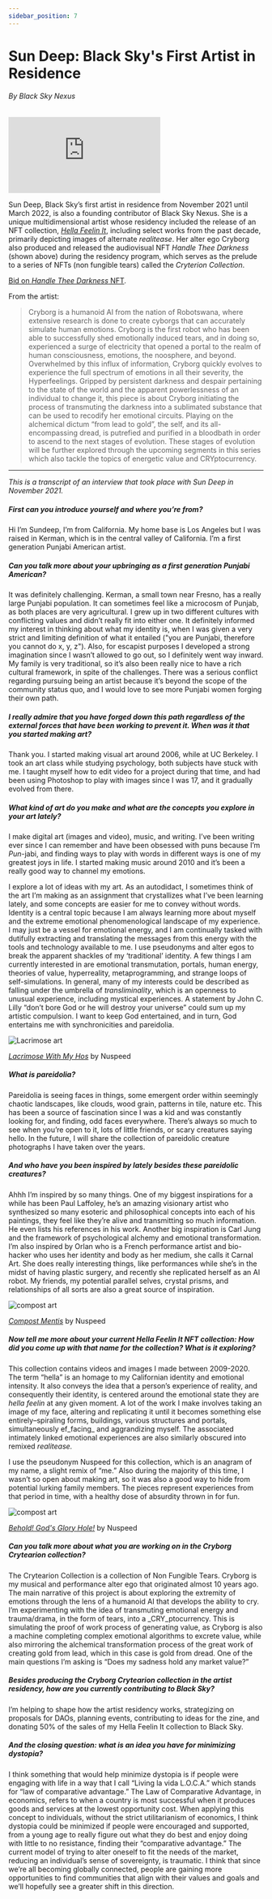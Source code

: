 ```yaml
---
sidebar_position: 7
---
```


# Sun Deep: Black Sky's First Artist in Residence

###### By Black Sky Nexus

<iframe class="video-embed" src="https://www.youtube-nocookie.com/embed/E4UwPeFA6oQ" title="YouTube video player" frameborder="0" allow="autoplay; fullscreen; picture-in-picture" allowfullscreen></iframe>

Sun Deep, Black Sky’s first artist in residence from November 2021 until March 2022, is also a founding contributor of Black Sky Nexus. She is a unique multidimensional artist whose residency included the release of an NFT collection, _[Hella Feelin It](https://opensea.io/collection/hellafeelinit)_, including select works from the past decade, primarily depicting images of alternate _realitease_. Her alter ego Cryborg also produced and released the audiovisual NFT _Handle Thee Darkness_ (shown above) during the residency program, which serves as the prelude to a series of NFTs (non fungible tears) called the _Cryterion Collection_.

[Bid on _Handle Thee Darkness_ NFT](https://zora.co/collections/zora/7798).

From the artist:

> Cryborg is a humanoid AI from the nation of Robotswana, where extensive research is done to create cyborgs that can accurately simulate human emotions. Cryborg is the first robot who has been able to successfully shed emotionally induced tears, and in doing so, experienced a surge of electricity that opened a portal to the realm of human consciousness, emotions, the noosphere, and beyond. Overwhelmed by this influx of information, Cryborg quickly evolves to experience the full spectrum of emotions in all their severity, the Hyperfeelings. Gripped by persistent darkness and despair pertaining to the state of the world and the apparent powerlessness of an individual to change it, this piece is about Cryborg initiating the  process of transmuting the darkness into a sublimated substance that can be used to recodify her emotional circuits. Playing on the alchemical dictum “from lead to gold”, the self, and its all-encompassing dread, is putrefied and purified in a bloodbath in order to ascend to the next stages of evolution. These stages of evolution will be further explored through the upcoming segments in this series which also tackle the topics of energetic value and CRYptocurrency.

---

_This is a transcript of an interview that took place with Sun Deep in November 2021._



##### First can you introduce yourself and where you’re from?

Hi I’m Sundeep, I’m from California. My home base is Los Angeles but I was raised in Kerman, which is in the central valley of California. I’m a first generation Punjabi American artist.

##### Can you talk more about your upbringing as a first generation Punjabi American?

It was definitely challenging. Kerman, a small town near Fresno, has a really large Punjabi population. It can sometimes feel like a microcosm of Punjab, as both places are very agricultural. I grew up in two different cultures with conflicting values and didn’t really fit into either one. It definitely informed my interest in thinking about what my identity is, when I was given a very strict and limiting definition of what it entailed ("you are Punjabi, therefore you cannot do x, y, z"). Also, for escapist purposes I developed a strong imagination since I wasn’t allowed to go out, so I definitely went way inward. My family is very traditional, so it’s also been really nice to have a rich cultural framework, in spite of the challenges. There was a serious conflict regarding pursuing being an artist because it’s beyond the scope of the community status quo, and I would love to see more Punjabi women forging their own path.

##### I really admire that you have forged down this path regardless of the external forces that have been working to prevent it. When was it that you started making art?

Thank you. I started making visual art around 2006, while at UC Berkeley. I took an art class while studying psychology, both subjects have stuck with me. I taught myself how to edit video for a project during that time, and had been using Photoshop to play with images since I was 17, and it gradually evolved from there. 

##### What kind of art do you make and what are the concepts you explore in your art lately?

I make digital art (images and video), music, and writing. I’ve been writing ever since I can remember and have been obsessed with puns because I’m _Pun_-jabi, and finding ways to play with words in different ways is one of my greatest joys in life. I started making music around 2010 and it’s been a really good way to channel my emotions. 

I explore a lot of ideas with my art. As an autodidact, I sometimes think of the art I’m making as an assignment that crystallizes what I’ve been learning lately, and some concepts are easier for me to convey without words. Identity is a central topic because I am always learning more about myself and the extreme emotional phenomenological landscape of my experience. I may just be a vessel for emotional energy, and I am continually tasked with dutifully extracting and translating the messages from this energy with the tools and technology available to me. I use pseudonyms and alter egos to break the apparent shackles of my ‘traditional’ identity. A few things I am currently interested in are emotional transmutation, portals, human energy, theories of value, hyperreality, metaprogramming, and strange loops of self-simulations. In general, many of my interests could be described as falling under the umbrella of _transliminality_, which is an openness to unusual experience, including mystical experiences. A statement by John C. Lilly “don’t bore God or he will destroy your universe” could sum up my artistic compulsion. I want to keep God entertained, and in turn, God entertains me with synchronicities and pareidolia. 

<span class="center">

![Lacrimose art](../../img/lacrimose.jpeg)

</span>

<span class="caption">

[_Lacrimose With My Hos_](https://opensea.io/assets/0x495f947276749ce646f68ac8c248420045cb7b5e/76491592662230029825032283833065660411140051645212131557816197270366033281025) by Nuspeed

</span>


##### What is pareidolia?

Pareidolia is seeing faces in things, some emergent order within seemingly chaotic landscapes, like clouds, wood grain, patterns in tile, nature etc. This has been a source of fascination since I was a kid and was constantly looking for, and finding, odd faces everywhere. There’s always so much to see when you’re open to it, lots of little friends, or scary creatures saying hello. In the future, I will share   the collection of pareidolic creature photographs I have taken over the years.

##### And who have you been inspired by lately besides these pareidolic creatures?

Ahhh I’m inspired by so many things. One of my biggest inspirations for a while has been Paul Laffoley, he’s an amazing visionary artist who synthesized so many esoteric and philosophical concepts into each of his paintings, they feel like they’re alive and transmitting so much information. He even lists his references in his work. Another big inspiration is Carl Jung and the framework of psychological alchemy and emotional transformation. I’m also inspired by Orlan who is a French performance artist and bio-hacker who uses her identity and body as her medium, she calls it Carnal Art. She does really interesting things, like performances while she’s in the midst of having plastic surgery, and recently she replicated herself as an AI robot. My friends, my potential parallel selves, crystal prisms, and relationships of all sorts are also a great source of inspiration.

<span class="center">

![compost art](../../img/compost.jpeg)

</span>

<span class="caption">

[_Compost Mentis_](https://opensea.io/assets/0x495f947276749ce646f68ac8c248420045cb7b5e/76491592662230029825032283833065660411140051645212131557816197239579707703297) by Nuspeed

</span>


##### Now tell me more about your current Hella Feelin It NFT collection: How did you come up with that name for the collection? What is it exploring?

This collection contains videos and images I made between 2009-2020. The term “hella” is an homage to my Californian identity and emotional intensity. It also conveys the idea that a person’s experience of reality, and consequently their identity, is centered around the emotional state they are _hella feelin_ at any given moment. A lot of the work I make involves taking an image of my face, altering and replicating it until it becomes something else entirely–spiraling forms, buildings, various structures and portals, simultaneously ef_facing_ and aggrandizing myself. The associated intimately linked emotional experiences are also similarly obscured into remixed _realitease._

 I use the pseudonym Nuspeed for this collection, which is an anagram of my name, a slight remix of “me.” Also during the majority of this time, I wasn’t so open about making art, so it was also a good way to hide from potential lurking family members. The pieces represent experiences from that period in time, with a healthy dose of absurdity thrown in for fun.

<span class="center">

![compost art](../../img/behold.jpeg)

</span>

<span class="caption">

[_Behold! God's Glory Hole!_](https://opensea.io/assets/0x495f947276749ce646f68ac8c248420045cb7b5e/76491592662230029825032283833065660411140051645212131557816197247276289097729) by Nuspeed

</span>

##### Can you talk more about what you are working on in the Cryborg Crytearion collection?

The Crytearion Collection is a collection of Non Fungible Tears. Cryborg is my musical and performance alter ego that originated almost 10 years ago. The main narrative of this project is about exploring the extremity of emotions through the lens of a humanoid AI that develops the ability to cry. I’m experimenting with the idea of transmuting emotional energy and trauma/drama, in the form of tears, into a _CRY_ptocurrency. This is simulating the proof of work process of generating value, as Cryborg is also a machine completing complex emotional algorithms to excrete value, while also mirroring the alchemical transformation process of the great work of creating gold from lead, which in this case is gold from dread. One of the main questions I’m asking is “Does my sadness hold any market value?”

##### Besides producing the Cryborg Crytearion collection in the artist residency, how are you currently contributing to Black Sky?

I’m helping to shape how the artist residency works, strategizing on proposals for DAOs, planning events, contributing to ideas for the zine, and donating 50% of the sales of my Hella Feelin It collection to Black Sky.

##### And the closing question: what is an idea you have for minimizing dystopia?

I think something that would help minimize dystopia is if people were engaging with life in a way that I call “Living la vida L.O.C.A.” which stands for “law of comparative advantage.” The Law of Comparative Advantage, in economics, refers to when a country is most successful when it produces goods and services at the lowest opportunity cost. When applying this concept to individuals, without the strict utilitarianism of economics, I think dystopia could be minimized if people were encouraged and supported, from a young age to really figure out what they do best and enjoy doing with little to no resistance, finding their “comparative advantage.” The current model of trying to alter oneself to fit the needs of the market, reducing an individual’s sense of sovereignty, is traumatic. I think that since we’re all becoming globally connected, people are gaining more opportunities to find communities that align with their values and goals and we’ll hopefully see a greater shift in this direction.